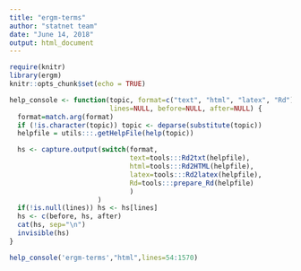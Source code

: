 ```yaml
---
title: "ergm-terms"
author: "statnet team"
date: "June 14, 2018"
output: html_document
---
```


```r
require(knitr)
library(ergm)
knitr::opts_chunk$set(echo = TRUE)

help_console <- function(topic, format=c("text", "html", "latex", "Rd"),
                         lines=NULL, before=NULL, after=NULL) {  
  format=match.arg(format)
  if (!is.character(topic)) topic <- deparse(substitute(topic))
  helpfile = utils:::.getHelpFile(help(topic))

  hs <- capture.output(switch(format, 
                              text=tools:::Rd2txt(helpfile),
                              html=tools:::Rd2HTML(helpfile),
                              latex=tools:::Rd2latex(helpfile),
                              Rd=tools:::prepare_Rd(helpfile)
                              )
                      )
  if(!is.null(lines)) hs <- hs[lines]
  hs <- c(before, hs, after)
  cat(hs, sep="\n")
  invisible(hs)
}
```
```r
help_console('ergm-terms',"html",lines=54:1570)
```

